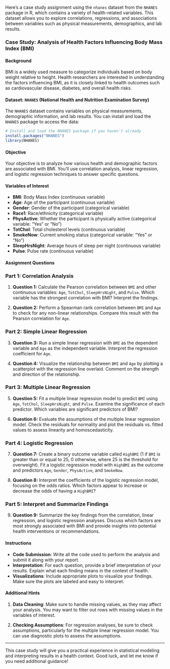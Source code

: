 Here's a case study assignment using the `nhanes` dataset from the `NHANES` package in R, which contains a variety of health-related variables. This dataset allows you to explore correlations, regressions, and associations between variables such as physical measurements, demographics, and lab results.

### Case Study: Analysis of Health Factors Influencing Body Mass Index (BMI)

#### Background
BMI is a widely used measure to categorize individuals based on body weight relative to height. Health researchers are interested in understanding the factors influencing BMI, as it is closely linked to health outcomes such as cardiovascular disease, diabetes, and overall health risks.

#### Dataset: `NHANES` (National Health and Nutrition Examination Survey)

The `NHANES` dataset contains variables on physical measurements, demographic information, and lab results. You can install and load the `NHANES` package to access the data:

```r
# Install and load the NHANES package if you haven't already
install.packages("NHANES")
library(NHANES)
```

#### Objective
Your objective is to analyze how various health and demographic factors are associated with BMI. You’ll use correlation analysis, linear regression, and logistic regression techniques to answer specific questions.

#### Variables of Interest

- **BMI**: Body Mass Index (continuous variable)
- **Age**: Age of the participant (continuous variable)
- **Gender**: Gender of the participant (categorical variable)
- **Race1**: Race/ethnicity (categorical variable)
- **PhysActive**: Whether the participant is physically active (categorical variable: "Yes" or "No")
- **TotChol**: Total cholesterol levels (continuous variable)
- **SmokeNow**: Current smoking status (categorical variable: "Yes" or "No")
- **SleepHrsNight**: Average hours of sleep per night (continuous variable)
- **Pulse**: Pulse rate (continuous variable)

#### Assignment Questions

### Part 1: Correlation Analysis

1. **Question 1:** Calculate the Pearson correlation between `BMI` and other continuous variables: `Age`, `TotChol`, `SleepHrsNight`, and `Pulse`. Which variable has the strongest correlation with BMI? Interpret the findings.

2. **Question 2:** Perform a Spearman rank correlation between `BMI` and `Age` to check for any non-linear relationships. Compare this result with the Pearson correlation for `Age`.

### Part 2: Simple Linear Regression

3. **Question 3:** Run a simple linear regression with `BMI` as the dependent variable and `Age` as the independent variable. Interpret the regression coefficient for `Age`.

4. **Question 4:** Visualize the relationship between `BMI` and `Age` by plotting a scatterplot with the regression line overlaid. Comment on the strength and direction of the relationship.

### Part 3: Multiple Linear Regression

5. **Question 5:** Fit a multiple linear regression model to predict `BMI` using `Age`, `TotChol`, `SleepHrsNight`, and `Pulse`. Examine the significance of each predictor. Which variables are significant predictors of BMI?

6. **Question 6:** Evaluate the assumptions of the multiple linear regression model. Check the residuals for normality and plot the residuals vs. fitted values to assess linearity and homoscedasticity.

### Part 4: Logistic Regression

7. **Question 7:** Create a binary outcome variable called `HighBMI` (1 if `BMI` is greater than or equal to 25, 0 otherwise, where 25 is the threshold for overweight). Fit a logistic regression model with `HighBMI` as the outcome and predictors `Age`, `Gender`, `PhysActive`, and `SmokeNow`.

8. **Question 8:** Interpret the coefficients of the logistic regression model, focusing on the odds ratios. Which factors appear to increase or decrease the odds of having a `HighBMI`?

### Part 5: Interpret and Summarize Findings

9. **Question 9:** Summarize the key findings from the correlation, linear regression, and logistic regression analyses. Discuss which factors are most strongly associated with BMI and provide insights into potential health interventions or recommendations.

#### Instructions

- **Code Submission**: Write all the code used to perform the analysis and submit it along with your report.
- **Interpretation**: For each question, provide a brief interpretation of your results. Explain what each finding means in the context of health.
- **Visualizations**: Include appropriate plots to visualize your findings. Make sure the plots are labeled and easy to interpret.
  
#### Additional Hints

1. **Data Cleaning**: Make sure to handle missing values, as they may affect your analysis. You may want to filter out rows with missing values in the variables of interest.
  
2. **Checking Assumptions**: For regression analyses, be sure to check assumptions, particularly for the multiple linear regression model. You can use diagnostic plots to assess the assumptions.

---

This case study will give you a practical experience in statistical modeling and interpreting results in a health context. Good luck, and let me know if you need additional guidance!